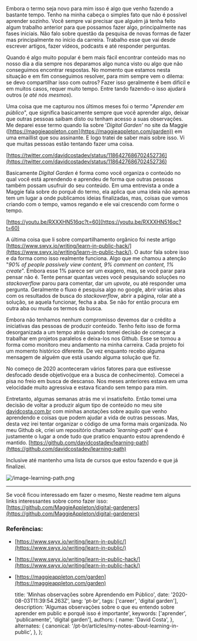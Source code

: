 Embora o termo seja novo para mim isso é algo que venho fazendo a bastante tempo. Tenho na minha cabeça o simples fato que não é possível aprender sozinho. Você sempre vai precisar que alguém já tenha feito algum trabalho anterior para que possamos fazer algo, principalmente nas fases iniciais. Não falo sobre questão da pesquisa de novas formas de fazer mas principalmente no início da carreira. Trabalho esse que vai desde escrever artigos, fazer vídeos, podcasts e até responder perguntas.

Quando é algo muito popular é bem mais fácil encontrar conteúdo mas no nosso dia a dia sempre nos deparamos algo nunca visto ou algo que não conseguimos encontrar respostas. No momento que estamos nesta situação e em fim conseguimos resolver, para mim sempre vem o dilema: se devo compartilhar isso com outros? Fazer isso geralmente é bem difícil e em muitos casos, requer muito tempo. Entre tando fazendo-o isso ajudará outros (_e até nós mesmos_).

Uma coisa que me capturou nos últimos meses foi o termo "_Aprender em público_", que significa basicamente sempre que você aprender algo, deixar que outras pessoas saibam disto ou tenham acesso a suas observações. Me deparei esse termo quando lia sobre '_Digital Garden'_ no site da Maggie ([https://maggieappleton.com](https://maggieappleton.com/garden)) em uma emaillist que sou assinante. E logo tratei de saber mais sobre isso. Vi que muitas pessoas estão tentando fazer uma coisa.

[https://twitter.com/davidcostadev/status/1186427686702452736](https://twitter.com/davidcostadev/status/1186427686702452736)

Basicamente _Digital Garden_ é forma como você organiza o conteúdo no qual você está aprendendo e aprendeu de forma que outras pessoas também possam usufruir do seu conteúdo. Em uma entrevista a onde a Maggie fala sobre do porquê do termo, ela aplica que uma ideia não apenas tem um lugar a onde publicamos ideias finalizadas, mas, coisas que vamos criando com o tempo, vamos regando e ele vai crescendo com forme o tempo.

[https://youtu.be/RXXXHN516qc?t=60](https://youtu.be/RXXXHN516qc?t=60)

A última coisa que li sobre compartilhamento orgânico foi neste artigo [https://www.swyx.io/writing/learn-in-public-hack/](https://www.swyx.io/writing/learn-in-public-hack/). O autor fala sobre isso e da forma como isso realmente funciona. Algo que me chamou a atenção "_90% of people passively view content, 9% comment on content, 1% create_". Embora esse 1% parece ser um exagero, mas, se você parar para pensar não é. Tente pensar quantas vezes você pesquisando soluções no _stackoverflow_ parou para comentar, dar um _upvote_, ou até responder uma pergunta. Geralmente o fluxo é pesquisa algo no google, abrir várias abas com os resultados de busca do _stackoverflow_, abrir a página, rolar até a solução, se aquela funcionar, fecha a aba. Se não for então procura em outra aba ou muda os termos da busca.

Embora não tenhamos nenhum compromisso devemos dar o crédito a iniciativas das pessoas de produzir conteúdo. Tenho feito isso de forma desorganizada a um tempo atrás quando tomei decisão de começar a trabalhar em projetos paralelos e deixa-los nos Github. Esse se tornou a forma como monitoro meu andamento na minha carreira. Cada projeto foi um momento histórico diferente. De vez enquanto recebo alguma mensagem de alguém que está usando alguma solução que fiz.

No começo de 2020 aconteceram vários fatores para que estivesse desfocado desde objetivo(que era a busca de conhecimento). Comecei a pisa no freio em busca de descanso. Nos meses anteriores estava em uma velocidade muito agressiva e estava ficando sem tempo para mim.

Entretanto, algumas semanas atrás me vi insatisfeito. Então tomei uma decisão de voltar a produzir algum tipo de conteúdo no meu site [davidcosta.com.br](http://davidcosta.com.br) com minhas anotações sobre aquilo que venho aprendendo e coisas que podem ajudar a vida de outras pessoas. Mas, desta vez irei tentar organizar o código de uma forma mais organizada. No meu Github ok, criei um repositório chamado '_learning-path_' que é justamente o lugar a onde tudo que pratico enquanto estou aprendendo é mantido. [https://github.com/davidcostadev/learning-path](https://github.com/davidcostadev/learning-path)

Inclusive até mantenho uma lista de cursos que estou fazendo e que já finalizei.

![/image-learning-path.png](/image-learning-path.png)

---

Se você ficou interessado em fazer o mesmo, Neste readme tem alguns links interessantes sobre como fazer isso: [https://github.com/MaggieAppleton/digital-gardeners](https://github.com/MaggieAppleton/digital-gardeners)

### Referências:

- [https://www.swyx.io/writing/learn-in-public/](https://www.swyx.io/writing/learn-in-public/)
- [https://www.swyx.io/writing/learn-in-public-hack/](https://www.swyx.io/writing/learn-in-public-hack/)
- [https://maggieappleton.com/garden](https://maggieappleton.com/garden)

  title: 'Minhas observações sobre Aprendendo em Público',
  date: '2020-08-03T11:39:54.263Z',
  lang: 'pt-br',
  tags: ['career', 'digital garden'],
  description:
    'Algumas observações sobre o que eu entendo sobre aprender em public e porquê isso é importante',
  keywords: ['aprender', 'publicamente', 'digital garden'],
  authors: {
    name: 'David Costa',
  },
  alternates: {
    canonical: '/pt-br/articles/my-notes-about-learning-in-public',
  },
};



